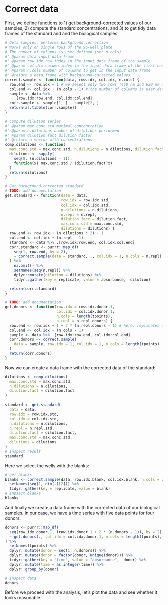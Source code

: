 # Correct data {#correct-data}
First, we define functions to 1) get background-corrected values of our samples, 2) compute the standard concentrations, and 3) to get tidy data frames of the standard and and the biological samples.
```r
# Gets samples, performs background correction
# Works only on single rows of the 96-well plate
# The number of columns is user defined (set n.cols)
#' @param data input data frame
#' @param row.idx row index in the input data frame of the sample
#' @param col.dix column index in the input data frame of the first cell of the sample
#' @param n.cols number of columns to get in the input data frame
#' @return a data frame with background-corrected values
correct.sample <- function(data, row.idx, col.idx, n.cols) {
  row.end <- row.idx + 1 # we select only two rows (450 nm and 620 nm measurements)
  col.end <- col.idx + (n.cols - 1) # the number of columns is user defined
  sample <- data %>%
    .[row.idx:row.end, col.idx:col.end]
  corr.sample <- sample[1, ] - sample[2, ]
  return(as.tibble(corr.sample))
}

# Compute dilution series
#' @param max.conc.std maximal concentration
#' @param n.dilutions number of dilutions performed
#' @param dilution.fact dilution factor
#' @return a vector with concentrations
comp.dilutions <- function(
  max.conc.std = max.conc.std, n.dilutions = n.dilutions, dilution.fact = dilution.fact) {
  dilutions <- sapply(
    seq(0, (n.dilutions - 1)),
    function(x) max.conc.std / (dilution.fact^x)
  )
  return(dilutions)
}

# Get background-corrected standard
# TODO: add documentation
get.standard <- function(data = data,
                         row.idx = row.idx.std,
                         col.idx = col.idx.std,
                         n.dilutions = n.dilutions,
                         n.repl = n.repl,
                         dilution.fact = dilution.fact,
                         max.conc.std = max.conc.std, 
                         dilutions = dilutions) {
  row.end <- row.idx + (n.dilutions * 2) - 1
  col.end <- col.idx + (n.repl - 1)
  standard <- data %>% .[row.idx:row.end, col.idx:col.end]
  corr.standard <- purrr::map_df(
    seq(1, row.end, by = 2),
    ~ correct.sample(data = standard, ., col.idx = 1, n.cols = n.repl)
  ) %>%
    na.omit() %>%
    setNames(seq(n.repl)) %>%
    dplyr::mutate(dilution = dilutions) %>%
    tidyr::gather(key = replicate, value = absorbance, -dilution)

  return(corr.standard)
}

# TODO: add documentation
get.donors <- function(row.idx = row.idx.donor.1,
                       col.idx = col.idx.donor.1,
                       n.cols = length(tpoints),
                       n.repl = n.repl.donors) {
  row.end <- row.idx + 1 + 2 * (n.repl.donors - 1) # here, replicates are performed row-wise
  col.end <- col.idx + (n.cols - 1)
  sample <- data %>% .[row.idx:row.end, col.idx:col.end]
  corr.donors <- correct.sample(
    data = sample, row.idx = 1, col.idx = 1, n.cols = length(tpoints)
  )
  return(corr.donors)
}
```

Now we can create a data frame with the corrected data of the standard:
```r
dilutions <- comp.dilutions(
  max.conc.std = max.conc.std,
  n.dilutions = n.dilutions,
  dilution.fact = dilution.fact
)

standard <- get.standard(
  data = data,
  row.idx = row.idx.std,
  col.idx = col.idx.std,
  n.dilutions = n.dilutions,
  n.repl = n.repl.std,
  dilution.fact = dilution.fact,
  max.conc.std = max.conc.std, 
  dilutions = dilutions
)
# Inspect result
standard
```

Here we select the wells with the blanks:
```r
# get blanks
blanks <- correct.sample(data, row.idx.blank, col.idx.blank, n.cols = 2) %>%
  setNames(seq(1, dim(.)[2])) %>%
  tidyr::gather(key = replicate, value = blank)
# Inpsect blanks
blanks
```

And finally we create a data frame with the corrected data of our biological samples. In our case, we have a time series with five data points for four donors:
```r
donors <- purrr::map_df(
  seq(row.idx.donor.1, (row.idx.donor.1 + 2 * (n.donors - 1)), by = 2),
  ~ get.donors(., col.idx = col.idx.donor.1, n.cols = length(tpoints), n.repl = n.repl.donors)
) %>%
  setNames(tpoints) %>%
  dplyr::mutate(donor = seq(1, n.donors)) %>%
  dplyr::mutate(donor = factor(donor, unique(donor))) %>%
  tidyr::gather(key = "time", value = "absorbance", -donor) %>%
  dplyr::mutate(time = as.integer(time)) %>%
  dplyr::group_by(donor)

# Inspect data
donors
```

Before we proceed with the analysis, let's plot the data and see whether it looks reasonable. 